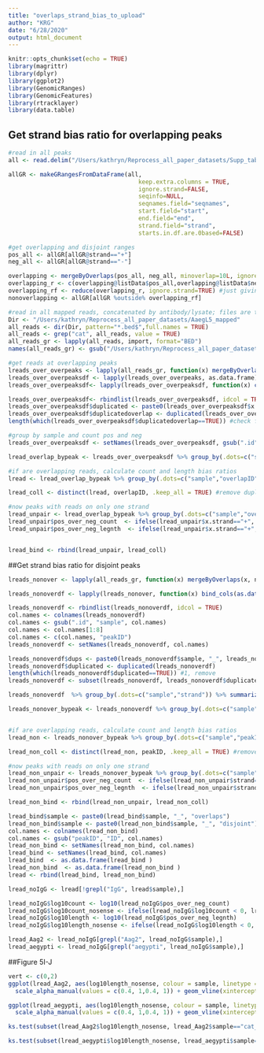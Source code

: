 ```yaml
---
title: "overlaps_strand_bias_to_upload"
author: "KRG"
date: "6/28/2020"
output: html_document
---
```


```r
knitr::opts_chunk$set(echo = TRUE)
library(magrittr)
library(dplyr)
library(ggplot2)
library(GenomicRanges)
library(GenomicFeatures)
library(rtracklayer)
library(data.table)
```

## Get strand bias ratio for overlapping peaks

```r
#read in all peaks
all <- read.delim("/Users/kathryn/Reprocess_all_paper_datasets/Supp_tables/TableS3_final.txt", sep = "\t", header = TRUE)

allGR <- makeGRangesFromDataFrame(all,
                                     keep.extra.columns = TRUE,
                                     ignore.strand=FALSE,
                                     seqinfo=NULL,
                                     seqnames.field="seqnames",
                                     start.field="start",
                                     end.field="end",
                                     strand.field="strand",
                                     starts.in.df.are.0based=FALSE)

#get overlapping and disjoint ranges
pos_all <- allGR[allGR@strand=="+"]
neg_all <- allGR[allGR@strand=="-"]

overlapping <- mergeByOverlaps(pos_all, neg_all, minoverlap=10L, ignore.strand = TRUE)
overlapping_r <- c(overlapping@listData$pos_all,overlapping@listData$neg_all)   
overlapping_rf <- reduce(overlapping_r, ignore.strand=TRUE) #just giving region with overlap
nonoverlapping <- allGR[allGR %outside% overlapping_rf]

#read in all mapped reads, concatenated by antibody/lysate; files are too big to put on Github, available upon request
Dir <- "/Users/kathryn/Reprocess_all_paper_datasets/AaegL5_mapped"
all_reads <- dir(Dir, pattern="*.bed$",full.names = TRUE)
all_reads <- grep("cat", all_reads, value = TRUE)
all_reads_gr <- lapply(all_reads, import, format="BED")
names(all_reads_gr) <- gsub("/Users/kathryn/Reprocess_all_paper_datasets/AaegL5_mapped/", "", all_reads)

#get reads at overlapping peaks
lreads_over_overpeaks <- lapply(all_reads_gr, function(x) mergeByOverlaps(x, overlapping_rf, ignore.strand=TRUE))
lreads_over_overpeaksdf <- lapply(lreads_over_overpeaks, as.data.frame)
lreads_over_overpeaksdf<- lapply(lreads_over_overpeaksdf, function(x) cbind(x, overlapID = paste0(x$overlapping_rf.seqnames, ":", x$overlapping_rf.start,"_", x$overlapping_rf.end)))

lreads_over_overpeaksdf<- rbindlist(lreads_over_overpeaksdf, idcol = TRUE)
lreads_over_overpeaksdf$duplicated <- paste0(lreads_over_overpeaksdf$x.name, "_", lreads_over_overpeaksdf$overlapID, "_", lreads_over_overpeaksdf$.id)
lreads_over_overpeaksdf$duplicatedoverlap <- duplicated(lreads_over_overpeaksdf$duplicated)
length(which(lreads_over_overpeaksdf$duplicatedoverlap==TRUE)) #check for duplicates; good, 0 

#group by sample and count pos and neg 
lreads_over_overpeaksdf <- setNames(lreads_over_overpeaksdf, gsub(".id", "sample", colnames(lreads_over_overpeaksdf )))

lread_overlap_bypeak <- lreads_over_overpeaksdf %>% group_by(.dots=c("sample","x.strand", "overlapID")) %>% summarize(count = n(),total_length = sum(x.sampleth))

#if are overlapping reads, calculate count and length bias ratios
lread <- lread_overlap_bypeak %>% group_by(.dots=c("sample","overlapID")) %>% filter(n()==2) %>% group_by(.dots=c("sample","overlapID")) %>% mutate(pos_over_neg_count = ((subset(count, x.strand=="+"))/(subset(count, x.strand=="-"))), pos_over_neg_legnth = ((subset(total_length, x.strand=="+"))/(subset(total_length, x.strand=="-"))))

lread_coll <- distinct(lread, overlapID, .keep_all = TRUE) #remove duplicate entries because have one positive and one negative read entry for each peak with the same count and length ratios

#now peaks with reads on only one strand
lread_unpair <- lread_overlap_bypeak %>% group_by(.dots=c("sample","overlapID")) %>% filter(n()==1) %>% group_by(.dots=c("sample","overlapID"))   
lread_unpair$pos_over_neg_count  <- ifelse(lread_unpair$x.strand=="+", as.numeric(paste0(lread_unpair$count)), as.numeric(1/lread_unpair$count))
lread_unpair$pos_over_neg_legnth  <- ifelse(lread_unpair$x.strand=="+", as.numeric(paste0(lread_unpair$total_length)), as.numeric(1/lread_unpair$total_length))


lread_bind <- rbind(lread_unpair, lread_coll)

```

##Get strand bias ratio for disjoint peaks

```r
lreads_nonover <- lapply(all_reads_gr, function(x) mergeByOverlaps(x, nonoverlapping, ignore.strand=TRUE))

lreads_nonoverdf <- lapply(lreads_nonover, function(x) bind_cols(as.data.frame(x$x), as.data.frame(x$peakID)))

lreads_nonoverdf <- rbindlist(lreads_nonoverdf, idcol = TRUE)
col.names <- colnames(lreads_nonoverdf)
col.names <- gsub(".id", "sample", col.names)
col.names <- col.names[1:8]
col.names <- c(col.names, "peakID")
lreads_nonoverdf <- setNames(lreads_nonoverdf, col.names)

lreads_nonoverdf$dups <- paste0(lreads_nonoverdf$sample, "_", lreads_nonoverdf$name, "_", lreads_nonoverdf$peakID)
lreads_nonoverdf$duplicated <- duplicated(lreads_nonoverdf)
length(which(lreads_nonoverdf$duplicated==TRUE)) #1, remove
lreads_nonoverdf <- subset(lreads_nonoverdf, lreads_nonoverdf$duplicated==FALSE)

lreads_nonoverdf  %>% group_by(.dots=c("sample","strand")) %>% summarize(count = n(),total_length = sum(sampleth))

lreads_nonover_bypeak <- lreads_nonoverdf %>% group_by(.dots=c("sample","strand", "peakID")) %>% summarize(read_count = n(),total_length = sum(sampleth))


#if are overlapping reads, calculate count and length bias ratios
lread_non <- lreads_nonover_bypeak %>% group_by(.dots=c("sample","peakID")) %>% filter(n()==2) %>% group_by(.dots=c("sample","peakID")) %>% mutate(pos_over_neg_count = ((subset(read_count, strand=="+"))/(subset(read_count, strand=="-"))), pos_over_neg_legnth = ((subset(total_length, strand=="+"))/(subset(total_length, strand=="-"))))

lread_non_coll <- distinct(lread_non, peakID, .keep_all = TRUE) #remove duplicate entries because have one positive and one negative read entry for each peak with the same count and length ratios

#now peaks with reads on only one strand
lread_non_unpair <- lreads_nonover_bypeak %>% group_by(.dots=c("sample","peakID")) %>% filter(n()==1) %>% group_by(.dots=c("sample","peakID"))   
lread_non_unpair$pos_over_neg_count  <- ifelse(lread_non_unpair$strand=="+", as.numeric(paste0(lread_non_unpair$read_count)), as.numeric(1/lread_non_unpair$read_count))
lread_non_unpair$pos_over_neg_legnth  <- ifelse(lread_non_unpair$strand=="+", as.numeric(paste0(lread_non_unpair$total_length)), as.numeric(1/lread_non_unpair$total_length))

lread_non_bind <- rbind(lread_non_unpair, lread_non_coll)

lread_bind$sample <- paste0(lread_bind$sample, "_", "overlaps")
lread_non_bind$sample <- paste0(lread_non_bind$sample, "_", "disjoint")
col.names <- colnames(lread_non_bind)
col.names <- gsub("peakID", "ID", col.names)
lread_non_bind <- setNames(lread_non_bind, col.names)
lread_bind <- setNames(lread_bind, col.names)
lread_bind  <- as.data.frame(lread_bind )
lread_non_bind  <- as.data.frame(lread_non_bind )
lread <- rbind(lread_bind, lread_non_bind)

lread_noIgG <- lread[!grepl("IgG", lread$sample),]

lread_noIgG$log10count <- log10(lread_noIgG$pos_over_neg_count)
lread_noIgG$log10count_nosense <- ifelse(lread_noIgG$log10count < 0, lread_noIgG$log10count * -1, lread_noIgG$log10count * 1)
lread_noIgG$log10length <- log10(lread_noIgG$pos_over_neg_legnth)
lread_noIgG$log10length_nosense <- ifelse(lread_noIgG$log10length < 0, lread_noIgG$log10length * -1, lread_noIgG$log10length * 1)

lread_Aag2 <- lread_noIgG[grepl("Aag2", lread_noIgG$sample),]
lread_aegypti <- lread_noIgG[grepl("aegypti", lread_noIgG$sample),]

```

##Figure 5I-J

```r
vert <- c(0,2)
ggplot(lread_Aag2, aes(log10length_nosense, colour = sample, linetype = sample, alpha= sample)) + stat_ecdf() + scale_colour_manual(values=c("#1B0B80","#1B0B80", "#8A0F09", "#8A0F09")) + theme_bw() + scale_linetype_manual(values=c("solid",  "solid", "solid", "solid")) + 
  scale_alpha_manual(values = c(0.4, 1,0.4, 1)) + geom_vline(xintercept =vert, linetype="dashed") + xlim(0, 6)

ggplot(lread_aegypti, aes(log10length_nosense, colour = sample, linetype = sample, alpha= sample)) + stat_ecdf() + scale_colour_manual(values=c("#3360A9","#3360A9", "#FA0F0C", "#FA0F0C")) + theme_bw() + scale_linetype_manual(values=c("solid",  "solid", "solid", "solid")) + 
  scale_alpha_manual(values = c(0.4, 1,0.4, 1)) + geom_vline(xintercept =vert, linetype="dashed") + xlim(0, 7)

ks.test(subset(lread_Aag2$log10length_nosense, lread_Aag2$sample=="cat_Aag2Ago1.bed_overlaps"), subset(lread_Aag2$log10length_nosense, lread_Aag2$sample=="cat_Aag2Ago2.bed_overlaps"),alternative = c("less"))

ks.test(subset(lread_aegypti$log10length_nosense, lread_aegypti$sample=="cat_aegyptiAgo1.bed_overlaps"), subset(lread_aegypti$log10length_nosense, lread_aegypti$sample=="cat_aegyptiAgo2.bed_overlaps"),alternative = c("less"))

```


